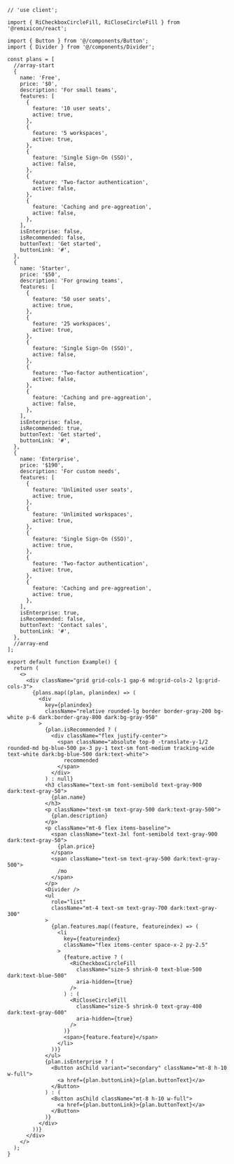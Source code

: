 ````tsx
// 'use client';

import { RiCheckboxCircleFill, RiCloseCircleFill } from '@remixicon/react';

import { Button } from '@/components/Button';
import { Divider } from '@/components/Divider';

const plans = [
  //array-start
  {
    name: 'Free',
    price: '$0',
    description: 'For small teams',
    features: [
      {
        feature: '10 user seats',
        active: true,
      },
      {
        feature: '5 workspaces',
        active: true,
      },
      {
        feature: 'Single Sign-On (SSO)',
        active: false,
      },
      {
        feature: 'Two-factor authentication',
        active: false,
      },
      {
        feature: 'Caching and pre-aggreation',
        active: false,
      },
    ],
    isEnterprise: false,
    isRecommended: false,
    buttonText: 'Get started',
    buttonLink: '#',
  },
  {
    name: 'Starter',
    price: '$50',
    description: 'For growing teams',
    features: [
      {
        feature: '50 user seats',
        active: true,
      },
      {
        feature: '25 workspaces',
        active: true,
      },
      {
        feature: 'Single Sign-On (SSO)',
        active: false,
      },
      {
        feature: 'Two-factor authentication',
        active: false,
      },
      {
        feature: 'Caching and pre-aggreation',
        active: false,
      },
    ],
    isEnterprise: false,
    isRecommended: true,
    buttonText: 'Get started',
    buttonLink: '#',
  },
  {
    name: 'Enterprise',
    price: '$190',
    description: 'For custom needs',
    features: [
      {
        feature: 'Unlimited user seats',
        active: true,
      },
      {
        feature: 'Unlimited workspaces',
        active: true,
      },
      {
        feature: 'Single Sign-On (SSO)',
        active: true,
      },
      {
        feature: 'Two-factor authentication',
        active: true,
      },
      {
        feature: 'Caching and pre-aggreation',
        active: true,
      },
    ],
    isEnterprise: true,
    isRecommended: false,
    buttonText: 'Contact sales',
    buttonLink: '#',
  },
  //array-end
];

export default function Example() {
  return (
    <>
      <div className="grid grid-cols-1 gap-6 md:grid-cols-2 lg:grid-cols-3">
        {plans.map((plan, planindex) => (
          <div
            key={planindex}
            className="relative rounded-lg border border-gray-200 bg-white p-6 dark:border-gray-800 dark:bg-gray-950"
          >
            {plan.isRecommended ? (
              <div className="flex justify-center">
                <span className="absolute top-0 -translate-y-1/2 rounded-md bg-blue-500 px-3 py-1 text-sm font-medium tracking-wide text-white dark:bg-blue-500 dark:text-white">
                  recommended
                </span>
              </div>
            ) : null}
            <h3 className="text-sm font-semibold text-gray-900 dark:text-gray-50">
              {plan.name}
            </h3>
            <p className="text-sm text-gray-500 dark:text-gray-500">
              {plan.description}
            </p>
            <p className="mt-6 flex items-baseline">
              <span className="text-3xl font-semibold text-gray-900 dark:text-gray-50">
                {plan.price}
              </span>
              <span className="text-sm text-gray-500 dark:text-gray-500">
                /mo
              </span>
            </p>
            <Divider />
            <ul
              role="list"
              className="mt-4 text-sm text-gray-700 dark:text-gray-300"
            >
              {plan.features.map((feature, featureindex) => (
                <li
                  key={featureindex}
                  className="flex items-center space-x-2 py-2.5"
                >
                  {feature.active ? (
                    <RiCheckboxCircleFill
                      className="size-5 shrink-0 text-blue-500 dark:text-blue-500"
                      aria-hidden={true}
                    />
                  ) : (
                    <RiCloseCircleFill
                      className="size-5 shrink-0 text-gray-400 dark:text-gray-600"
                      aria-hidden={true}
                    />
                  )}
                  <span>{feature.feature}</span>
                </li>
              ))}
            </ul>
            {plan.isEnterprise ? (
              <Button asChild variant="secondary" className="mt-8 h-10 w-full">
                <a href={plan.buttonLink}>{plan.buttonText}</a>
              </Button>
            ) : (
              <Button asChild className="mt-8 h-10 w-full">
                <a href={plan.buttonLink}>{plan.buttonText}</a>
              </Button>
            )}
          </div>
        ))}
      </div>
    </>
  );
}

````